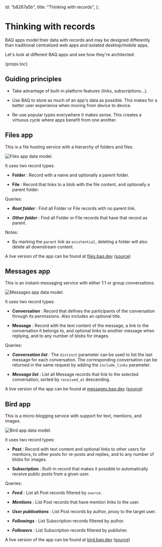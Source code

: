   id: "b8267a5b",
  title: "Thinking with records",
};

# Thinking with records

BAQ apps model their data with records and may be designed differently than traditional centralized web apps and isolated desktop/mobile apps.

Let's look at different BAQ apps and see how they're architected.

{props.toc}

## Guiding principles

- Take advantage of built-in platform features (links, subscriptions...).

- Use BAQ to store as much of an app's data as possible. This makes for a better user experience when moving from device to device.

- Re-use popular types everywhere it makes sense. This creates a virtuous cycle where apps benefit from one another.

## Files app

This is a file hosting service with a hierarchy of folders and files.

![Files app data model.](modelAppFiles)

It uses two record types:

- **Folder** : Record with a name and optionally a parent folder.

- **File** : Record that links to a blob with the file content, and optionally a parent folder.

Queries:

- _**Root folder** :_ Find all Folder or File records with no parent link.

- _**Other folder** :_ Find all Folder or File records that have that record as parent.

Notes:

- By marking the `parent` link as `existential`, deleting a folder will also delete all downstream content.

A live version of the app can be found at [files.baq.dev](https://files.baq.dev) ([source](https://github.com/baqhub/baq/tree/main/packages/app-files-web))

## Messages app

This is an instant-messaging service with either 1:1 or group conversations.

![Messages app data model.](modelAppMessages)

It uses two record types:

- **Conversation** : Record that defines the participants of the conversation through its permissions. Also includes an optional title.

- **Message** : Record with the text content of the message, a link to the conversation it belongs to, and optional links to another message when replying, and to any number of blobs for images.

Queries:

- _**Conversation list** :_ The `distinct` parameter can be used to list the last message for each conversation. The corresponding conversation can be returned in the same request by adding the `include_links` parameter.

- _**Message list** :_ List all Message records that link to the selected conversation, sorted by `received_at` descending.

A live version of the app can be found at [messages.baq.dev](https://messages.baq.dev) ([source](https://github.com/baqhub/baq/tree/main/packages/app-messages-web))

## Bird app

This is a micro-blogging service with support for text, mentions, and images.

![Bird app data model.](modelAppBird)

It uses two record types:

- **Post** : Record with text content and optional links to other users for mentions, to other posts for re-posts and replies, and to any number of blobs for images.

- **Subscription** : Built-in record that makes it possible to automatically receive public posts from a given user.

Queries:

- _**Feed** :_ List all Post records filtered by `source`.

- _**Mentions** :_ List Post records that have mention links to the user.

- _**User publications** :_ List Post records by author, proxy to the target user.

- _**Followings** :_ List Subscription records filtered by author.

- _**Followers** :_ List Subscription records filtered by publisher.

A live version of the app can be found at [bird.baq.dev](https://bird.baq.dev) ([source](https://github.com/baqhub/baq/tree/main/packages/app-bird-web))
